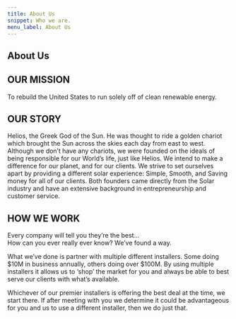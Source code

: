 ```yaml
---
title: About Us
snippet: Who we are.
menu_label: About Us
---
```


## About Us

## OUR MISSION

To rebuild the United States to run solely off of clean renewable energy.

## OUR STORY

Helios, the Greek God of the Sun. He was thought to ride a golden chariot which brought the Sun across the skies each day from east to west. Although we don’t have any chariots, we were founded on the ideals of being responsible for our World’s life, just like Helios. We intend to make a difference for our planet, and for our clients. We strive to set ourselves apart by providing a different solar experience: Simple, Smooth, and Saving money for all of our clients. Both founders came directly from the Solar industry and have an extensive background in entrepreneurship and customer service.

## HOW WE WORK

Every company will tell you they’re the best…\
How can you ever really ever know? We’ve found a way.

What we’ve done is partner with multiple different installers. Some doing $10M in business annually, others doing over $100M. By using multiple installers it allows us to ‘shop’ the market for you and always be able to best serve our clients with what’s available.

Whichever of our premier installers is offering the best deal at the time, we start there. If after meeting with you we determine it could be advantageous for you and us to use a different installer, then we do just that.
